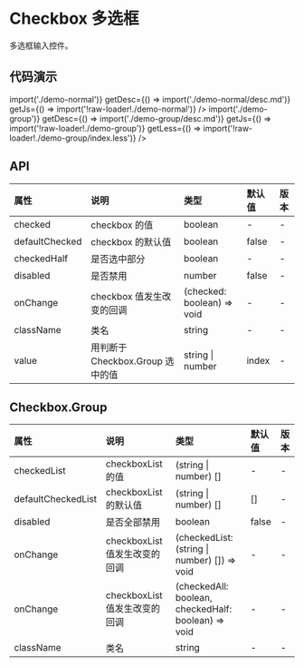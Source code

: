 
# Checkbox 多选框

多选框输入控件。

## 代码演示

<CodeWrapper>
    <CodeBox
        title="基础"
        getComponent={() => import('./demo-normal')}
        getDesc={() => import('./demo-normal/desc.md')}
        getJs={() => import('!raw-loader!./demo-normal')}
    />
    <CodeBox
        title="组合"
        getComponent={() => import('./demo-group')}
        getDesc={() => import('./demo-group/desc.md')}
        getJs={() => import('!raw-loader!./demo-group')}
        getLess={() => import('!raw-loader!./demo-group/index.less')}
    />
</CodeWrapper>

## API

<div className="api">

| 属性           | 说明                             | 类型                       | 默认值 | 版本 |
| :------------- | :------------------------------- | :------------------------- | :----- | :--- |
| checked        | checkbox 的值                    | boolean                    | -      | -    |
| defaultChecked | checkbox 的默认值                | boolean                    | false  | -    |
| checkedHalf    | 是否选中部分                     | boolean                    | -      | -    |
| disabled       | 是否禁用                         | number                     | false  | -    |
| onChange       | checkbox 值发生改变的回调        | (checked: boolean) => void | -      | -    |
| className      | 类名                             | string                     | -      | -    |
| value          | 用判断于 Checkbox.Group 选中的值 | string \| number           | index  | -    |

</div>

## Checkbox.Group

| 属性               | 说明                          | 类型                                                | 默认值 | 版本 |
| :----------------- | :---------------------------- | :-------------------------------------------------- | :----- | :--- |
| checkedList        | checkboxList 的值             | (string \| number) []                               | -      | -    |
| defaultCheckedList | checkboxList 的默认值         | (string \| number) []                               | []     | -    |
| disabled           | 是否全部禁用                  | boolean                                             | false  | -    |
| onChange           | checkboxList 值发生改变的回调 | (checkedList: (string \| number) []) => void        | -      | -    |
| onChange           | checkboxList 值发生改变的回调 | (checkedAll: boolean, checkedHalf: boolean) => void | -      | -    |
| className          | 类名                          | string                                              | -      | -    |

